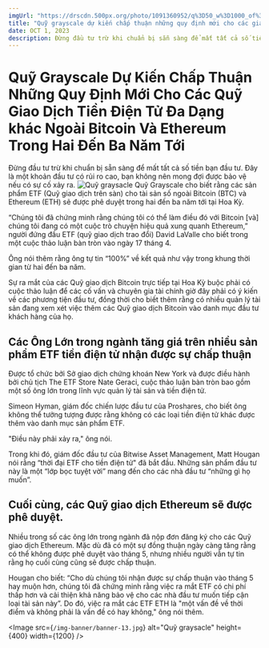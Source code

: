 ```yaml
---
imgUrl: "https://drscdn.500px.org/photo/1091360952/q%3D50_w%3D1000_of%3D1/v2?sig=2fd2bf3c1f581c83849078f7006f15a8b86db83301d275d0d874c535cf5e79f0"
title: "Quỹ grayscale dự kiến chấp thuận những quy định mới cho các giao dịch... "
date: OCT 1, 2023
description: Đừng đầu tư trừ khi chuẩn bị sẵn sàng để mất tất cả số tiền bạn đầu tư. Đây là một khoản đầu tư có rủi ro cao ... 
---
```


# Quỹ Grayscale Dự Kiến ​Chấp Thuận Những Quy Định Mới Cho Các Quỹ Giao Dịch Tiền Điện Tử Đa Dạng khác Ngoài Bitcoin Và Ethereum Trong Hai Đến Ba Năm Tới
<ProfileAuthorGrayScale/>
Đừng đầu tư trừ khi chuẩn bị sẵn sàng để mất tất cả số tiền bạn đầu tư. Đây là một khoản đầu tư có rủi ro cao, bạn không nên mong đợi được bảo vệ nếu có sự cố xảy ra.
<Image
  src={`/img-banner/banner-13.jpg`}
  alt="Quỹ graysacle"
  height={400}
  width={1200}
/>
Quỹ Grayscale cho biết rằng các sản phẩm ETF (Quỹ giao dịch trên sàn) cho tài sản số ngoài Bitcoin (BTC) và Ethereum (ETH) sẽ được phê duyệt trong hai đến ba năm tới tại Hoa Kỳ.

“Chúng tôi đã chứng minh rằng chúng tôi có thể làm điều đó với Bitcoin [và] chúng tôi đang có một cuộc trò chuyện hiệu quả xung quanh Ethereum,” người đứng đầu ETF (quỹ giao dịch trao đổi) David LaValle cho biết trong một cuộc thảo luận bàn tròn vào ngày 17 tháng 4.

Ông nói thêm rằng ông tự tin “100%” về kết quả như vậy trong khung thời gian từ hai đến ba năm.



Sự ra mắt của các Quỹ giao dịch Bitcoin trực tiếp tại Hoa Kỳ buộc phải có cuộc thảo luận để các cố vấn và chuyên gia tài chính giờ đây phải có ý kiến ​​về các phương tiện đầu tư, đồng thời cho biết thêm rằng có nhiều quản lý tài sản đang xem xét việc thêm các Quỹ giao dịch Bitcoin vào danh mục đầu tư khách hàng của họ.
## Các Ông Lớn trong ngành tăng giá trên nhiều sản phẩm ETF tiền điện tử nhận được sự chấp thuận
Được tổ chức bởi Sở giao dịch chứng khoán New York và được điều hành bởi chủ tịch The ETF Store Nate Geraci, cuộc thảo luận bàn tròn bao gồm một số ông lớn trong lĩnh vực quản lý tài sản và tiền điện tử.

Simeon Hyman, giám đốc chiến lược đầu tư của Proshares, cho biết ông không thể tưởng tượng được rằng không có các loại tiền điện tử khác được thêm vào danh mục sản phẩm ETF.

"Điều này phải xảy ra," ông nói.

Trong khi đó, giám đốc đầu tư của Bitwise Asset Management, Matt Hougan nói rằng “thời đại ETF cho tiền điện tử" đã bắt đầu. Những sản phẩm đầu tư này là một “lớp bọc tuyệt vời” mang đến cho các nhà đầu tư “những gì họ muốn”.
## Cuối cùng, các Quỹ giao dịch Ethereum sẽ được phê duyệt.

Nhiều trong số các ông lớn trong ngành đã nộp đơn đăng ký cho các Quỹ giao dịch Ethereum. Mặc dù đã có một sự đồng thuận ngày càng tăng rằng có thể không được phê duyệt vào tháng 5, nhưng nhiều người vẫn tự tin rằng họ cuối cùng cũng sẽ được chấp thuận.

Hougan cho biết: “Cho dù chúng tôi nhận được sự chấp thuận vào tháng 5 hay muộn hơn, chúng tôi đã chứng minh rằng việc ra mắt ETF có chi phí thấp hơn và cải thiện khả năng bảo vệ cho các nhà đầu tư muốn tiếp cận loại tài sản này”. Do đó, việc ra mắt các ETF ETH là "một vấn đề về thời điểm và không phải là vấn đề có hay không," ông nói thêm.

<Image
  src={`/img-banner/banner-13.jpg`}
  alt="Quỹ graysacle"
  height={400}
  width={1200}
/>